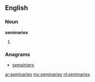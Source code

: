 ==English==

===Noun===
'''seminaries'''

# {{plural of|[[seminary]]}}

===Anagrams===
* [[semainiers#English|semainiers]]

[[ar:seminaries]]
[[my:seminaries]]
[[nl:seminaries]]